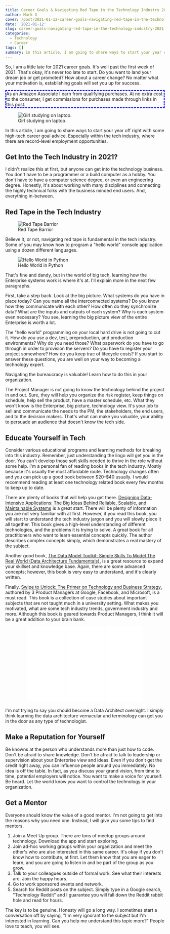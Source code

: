```yaml
---
title: Career Goals & Navigating Red Tape in the Technology Industry 2021
author: Mark G
cover: /post/2021-01-12-career-goals-navigating-red-tape-in-the-technology-industry-2021.en_files/computer-1209641_640.jpg
date: '2021-01-12'
slug: career-goals-navigating-red-tape-in-the-technology-industry-2021
categories:
  - Technology
  - Career
tags: []
summary: In this article, I am going to share ways to start your year off right with some high-tech career goal advice. Especially within the tech industry, where there are record-level employment opportunities.
---
```

<style>
#border_1 {
    border-style: dashed;
    border-width: 3px;
    border-left-width: 3px;
    border-right-width: 3px;
    border-color: blue;
}
</style>
So, I am a little late for 2021 career goals. It&#39;s well past the first week of 2021. That&#39;s okay, it&#39;s never too late to start. Do you want to land your dream job or get promoted? How about a career change? No matter what your motivation is, establishing goals will set you up for success.

<p id="border_1">As an Amazon Associate I earn from qualifying purchases. At no extra cost to the consumer, I get commissions for purchases made through links in this post.</p>

<p align = "center">![Girl studying on laptop. ](/post/2021-01-12-career-goals-navigating-red-tape-in-the-technology-industry-2021.en_files/laptop-3087585_640.jpg)</p>

In this article, I am going to share ways to start your year off right with some high-tech career goal advice. Especially within the tech industry, where there are record-level employment opportunities.

## Get Into the Tech Industry in 2021?

I didn&#39;t realize this at first, but anyone can get into the technology business. You don&#39;t have to be a programmer or a build computer as a hobby. You don&#39;t have to have a computer science degree, or even an engineering degree. Honestly, it&#39;s about working with many disciplines and connecting the highly technical folks with the business minded end users. And, everything in-between.

## Red Tape in the Tech Industry

<p align="center">![Red Tape Barrior](/post/2021-01-12-career-goals-navigating-red-tape-in-the-technology-industry-2021.en_files/barrier-4968002_640.jpg)</p>

Believe it, or not, navigating red tape is fundamental in the tech industry. Some of you may know how to program a &quot;hello world&quot; console application using a dozen different languages. 

<p align="center">![Hello World in Python](/post/2021-01-12-career-goals-navigating-red-tape-in-the-technology-industry-2021.en_files/Screen Shot 2021-01-12 at 10.38.27 PM.png)</p>

That&#39;s fine and dandy, but in the world of big tech, learning how the Enterprise systems work is where it&#39;s at. I&#39;ll explain more in the next few paragraphs.

First, take a step back. Look at the big picture. What systems do you have in place today? Can you name all the interconnected systems? Do you know how they communicate with each other? How often do they synchronize data? What are the inputs and outputs of each system? Why is each system even necessary? You see, learning the big picture view of the entire Enterprise is worth a lot.

The &quot;hello world&quot; programming on your local hard drive is not going to cut it. How do you use a dev, test, preproduction, and production environments? Why do you need those? What paperwork do you have to go through in order to provision the servers? Do you have to register your project somewhere? How do you keep trac of lifecycle costs? If you start to answer these questions, you are well on your way to becoming a technology expert.

Navigating the bureaucracy is valuable! Learn how to do this in your organization.

The Project Manager is not going to know the technology behind the project in and out. Sure, they will help you organize the risk register, keep things on schedule, help sell the product, have a master schedule, etc. What they won&#39;t know is the Enterprise, big picture, technology view. It&#39;s your job to sell and communicate the needs to the PM, the stakeholders, the end users, and to the decision makers. That&#39;s what can make you valuable, your ability to persuade an audience that doesn&#39;t know the tech side.

## Educate Yourself in Tech

Consider various educational programs and learning methods for breaking into this industry. Remember, just understanding the lingo will get you in the door. You can&#39;t develop those soft skills needed to thrive in the role without some help. I&#39;m a personal fan of reading books in the tech industry. Mostly because it&#39;s usually the most affordable route. Technology changes often and you can pick up a good book between $20-$40 usually. I would recommend reading at least one technology related book every few months to keep up to date.

There are plenty of books that will help you get there. <a target="_blank" href="https://www.amazon.com/gp/product/1449373321/ref=as_li_tl?ie=UTF8&camp=1789&creative=9325&creativeASIN=1449373321&linkCode=as2&tag=hatro-20&linkId=26141ffcbb16a38274291c0ab794ed97">Designing Data-Intensive Applications: The Big Ideas Behind Reliable, Scalable, and Maintainable Systems</a><img src="//ir-na.amazon-adsystem.com/e/ir?t=hatro-20&l=am2&o=1&a=1449373321" width="1" height="1" border="0" alt="" style="border:none !important; margin:0px !important;" /> is a great start. There will be plenty of information you are not very familiar with at first. However, if you read this book, you will start to understand the tech industry jargon and you will slowly piece it all together. This book gives a high-level understanding of different technologies, and the problems it is trying to solve. A great book for all practitioners who want to learn essential concepts quickly. The author describes complex concepts simply, which demonstrates a real mastery of the subject.

Another good book, <a target="_blank" href="https://www.amazon.com/gp/product/1782224734/ref=as_li_tl?ie=UTF8&camp=1789&creative=9325&creativeASIN=1782224734&linkCode=as2&tag=hatro-20&linkId=031ac468e974634249333fecdce4e4a7">The Data Model Toolkit: Simple Skills To Model The Real World (Data Architecture Fundamentals)</a><img src="//ir-na.amazon-adsystem.com/e/ir?t=hatro-20&l=am2&o=1&a=1782224734" width="1" height="1" border="0" alt="" style="border:none !important; margin:0px !important;" />, is a great resource to expand your skillset and knowledge base. Again, there are some advanced concepts; however, this book is very easy to understand, and it&#39;s clearly written.

Finally, <a target="_blank" href="https://www.amazon.com/gp/product/1976182190/ref=as_li_tl?ie=UTF8&camp=1789&creative=9325&creativeASIN=1976182190&linkCode=as2&tag=hatro-20&linkId=7afcf2e64ad098484cc58ad63e70f446">Swipe to Unlock: The Primer on Technology and Business Strategy</a><img src="//ir-na.amazon-adsystem.com/e/ir?t=hatro-20&l=am2&o=1&a=1976182190" width="1" height="1" border="0" alt="" style="border:none !important; margin:0px !important;" />, authored by 3 Product Managers at Google, Facebook, and Microsoft, is a must read. This book is a collection of case studies about important subjects that are not taught much in a university setting. What makes you motivated, what are some tech industry trends, government industry and more. Although this book is geared towards Product Managers, I think it will be a great addition to your brain bank.

<p align="center"><iframe style="width:120px;height:240px;" marginwidth="0" marginheight="0" scrolling="no" frameborder="0" src="//ws-na.amazon-adsystem.com/widgets/q?ServiceVersion=20070822&OneJS=1&Operation=GetAdHtml&MarketPlace=US&source=ac&ref=qf_sp_asin_til&ad_type=product_link&tracking_id=hatro-20&marketplace=amazon&amp;region=US&placement=1449373321&asins=1449373321&linkId=4fe4f50e5a05e9eae5ad8f6ce40ec6cf&show_border=true&link_opens_in_new_window=true&price_color=333333&title_color=0066c0&bg_color=ffffff">
    </iframe><iframe style="width:120px;height:240px;" marginwidth="0" marginheight="0" scrolling="no" frameborder="0" src="//ws-na.amazon-adsystem.com/widgets/q?ServiceVersion=20070822&OneJS=1&Operation=GetAdHtml&MarketPlace=US&source=ac&ref=qf_sp_asin_til&ad_type=product_link&tracking_id=hatro-20&marketplace=amazon&amp;region=US&placement=1782224734&asins=1782224734&linkId=3abcad3b6372e49816730cb64ed6b09f&show_border=true&link_opens_in_new_window=true&price_color=333333&title_color=0066c0&bg_color=ffffff">
    </iframe><iframe style="width:120px;height:240px;" marginwidth="0" marginheight="0" scrolling="no" frameborder="0" src="//ws-na.amazon-adsystem.com/widgets/q?ServiceVersion=20070822&OneJS=1&Operation=GetAdHtml&MarketPlace=US&source=ac&ref=qf_sp_asin_til&ad_type=product_link&tracking_id=hatro-20&marketplace=amazon&amp;region=US&placement=1976182190&asins=1976182190&linkId=582e0871049ff00b01f8fac00e2beae2&show_border=true&link_opens_in_new_window=true&price_color=333333&title_color=0066c0&bg_color=ffffff">
    </iframe></p>

I&#39;m not trying to say you should become a Data Architect overnight. I simply think learning the data architecture vernacular and terminology can get you in the door as any type of technologist.

## Make a Reputation for Yourself

Be knowns at the person who understands more than just how to code. Don&#39;t be afraid to share knowledge. Don&#39;t be afraid to talk to leadership or supervision about your Enterprise view and ideas. Even if you don&#39;t get the credit right away, you can influence people around you immediately. No idea is off the table. In fact, as you discuss your grand vision, from time to time, potential employers will notice. You want to make a voice for yourself. Be heard. Let the world know you want to control the technology in your organization.

## Get a Mentor

Everyone should know the value of a good mentor. I&#39;m not going to get into the reasons why you need one. Instead, I will give you some tips to find mentors.

1. Join a Meet Up group. There are tons of meetup groups around technology. Download the app and start exploring.
2. Join ad-hoc working groups within your organization and meet the other&#39;s who are also interested in this same career. It&#39;s okay if you don&#39;t know how to contribute, at first. Let them know that you are eager to learn, and you are going to listen in and be part of the group as you grow.
3. Talk to your colleagues outside of formal work. See what their interests are. Join the happy hours.
4. Go to work sponsored events and network.
5. Search for Reddit posts on the subject. Simply type in a Google search, &quot;Technology Reddit&quot; and I guarantee you will fall down the Reddit rabbit hole and read for hours.

The key is to be genuine. Honesty will go a long way. I sometimes start a conversation off by saying, &quot;I&#39;m very ignorant to the subject but I&#39;m interested in learning. Can you help me understand this topic more?&quot; People love to teach, you will see.